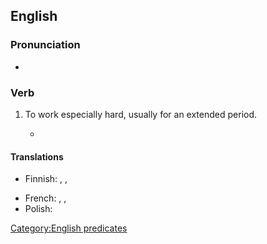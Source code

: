 ==English==

===Pronunciation===
* {{audio|en|En-au-work one's fingers to the bone.ogg|Audio (AU)}}

===Verb===
{{en-verb|*|head=[[work]] [[one's]] [[finger]]s [[to the bone]]}}

# {{lb|en|idiomatic}} To work especially hard, usually for an extended period.
#: {{syn|en|toil}}
#* {{quote-song
|en
|title={{w|Get Down Saturday Night}}
|album=Saturday Night
|artist={{w|Oliver Cheatham}}
|year=1983
|passage=You work all week long / You '''work your fingers to the bone''' / Friday's at an end / I can't wait for Saturday to begin}}

====Translations====
{{trans-top}}
* Finnish: {{t+|fi|[[tehdä töitä]] [[niska limassa]]}}, {{t+|fi|[[rehkiä]] [[niska limassa]]}}, {{t+|fi|[[raataa]] [[niska limassa]]}}
{{trans-mid}}
* French: {{t|fr|travailler comme un forcené}}, {{t|fr|travailler comme un forçat}}, {{t+|fr|travailler comme un nègre}}
* Polish: {{t+|pl|harować jak wół|impf}}
{{trans-bottom}}

[[Category:English predicates]]